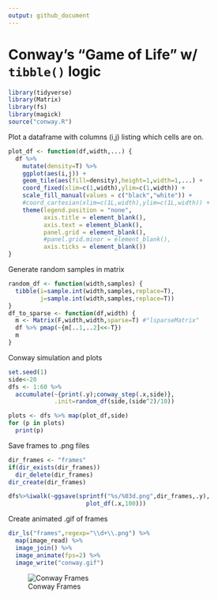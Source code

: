 ```yaml
---
output: github_document
---
```


# Conway's "Game of Life" w/ `tibble()` logic

```r
library(tidyverse)
library(Matrix)
library(fs)
library(magick)
source("conway.R")
```

Plot a dataframe with columns (i,j) listing which cells are on.

```r
plot_df <- function(df,width,...) {
  df %>%
    mutate(density=T) %>%
    ggplot(aes(i,j)) +
    geom_tile(aes(fill=density),height=1,width=1,...) +
    coord_fixed(xlim=c(1,width),ylim=c(1,width)) +
    scale_fill_manual(values = c("black","white")) +
    #coord_cartesian(xlim=c(1L,width),ylim=c(1L,width)) +
    theme(legend.position = "none",
          axis.title = element_blank(),
          axis.text = element_blank(),
          panel.grid = element_blank(),
          #panel.grid.minor = element_blank(),
          axis.ticks = element_blank())
}
```

Generate random samples in matrix

```r
random_df <- function(width,samples) {
  tibble(i=sample.int(width,samples,replace=T),
         j=sample.int(width,samples,replace=T))
}
df_to_sparse <- function(df,width) {
  m <- Matrix(F,width,width,sparse=T) #"lsparseMatrix"
  df %>% pmap(~{m[..1,..2]<<-T})
  m
}
```

Conway simulation and plots

```r
set.seed(1)
side<-20
dfs <- 1:60 %>%
  accumulate(~{print(.y);conway_step(.x,side)},
             .init=random_df(side,(side^2)/10))
```

```r
plots <- dfs %>% map(plot_df,side)
for (p in plots)
  print(p)
```

Save frames to .png files

```r
dir_frames <- "frames"
if(dir_exists(dir_frames))
  dir_delete(dir_frames)
dir_create(dir_frames)

dfs%>%iwalk(~ggsave(sprintf("%s/%03d.png",dir_frames,.y),
                      plot_df(.x,100)))
```

Create animated .gif of frames

```r
dir_ls("frames",regexp="\\d+\\.png") %>%
  map(image_read) %>%
  image_join() %>% 
  image_animate(fps=2) %>% 
  image_write("conway.gif")
```

![Conway Frames](conway.gif)